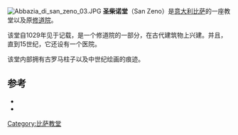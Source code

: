 [[Image:Abbazia_di_san_zeno_03.JPG|thumb]]
'''圣柴诺堂'''（San Zeno）是[[意大利|意大利]][[比萨|比萨]]的一座教堂以及原[[修道院|修道院]]。 

该堂自1029年见于记载，是一个修道院的一部分，在古代建筑物上兴建。并且，直到15世纪，它还设有一个医院。

该堂内部拥有古罗马柱子以及中世纪绘画的痕迹。

==参考==
*{{cite book|first=U. |last=Barsali|author2=U. Castelli |author3=R. Gagetti |author4=O. Parra |title=Storia e Capolavori di Pisa|publisher=Bonechi|year=1999|location=Florence}}
*{{cite book|first=Roberto|last=Donati|title=Pisa. Arte e storia|publisher=Plurigraf|location=Narni}}
{{coord|43.723000|10.407531|display=title}}
[[Category:比萨教堂|Category:比萨教堂]]